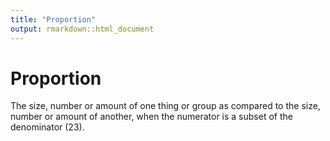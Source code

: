 ```yaml
---
title: "Proportion"
output: rmarkdown::html_document
---
```


# Proportion

The  size, number or amount of one thing  or group as compared to the  size, number  or amount of  another, when the numerator  is a subset of the denominator (23).

